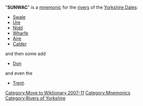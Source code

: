 "'''SUNWAC'''" is a [[mnemonic]] for the [[rivers]] of the [[Yorkshire Dales]]:
*[[Swale]]
*[[Ure]]
*[[River Nidd|Nidd]]
*[[River Wharfe|Wharfe]]
*[[River Aire|Aire]]
*[[Calder]]
and then some add
*[[Don]]
and even the 
*[[Trent]].

{{York-geo-stub}}
[[Category:Move to Wiktionary 2007-11]]

[[Category:Mnemonics]]
[[Category:Rivers of Yorkshire]]